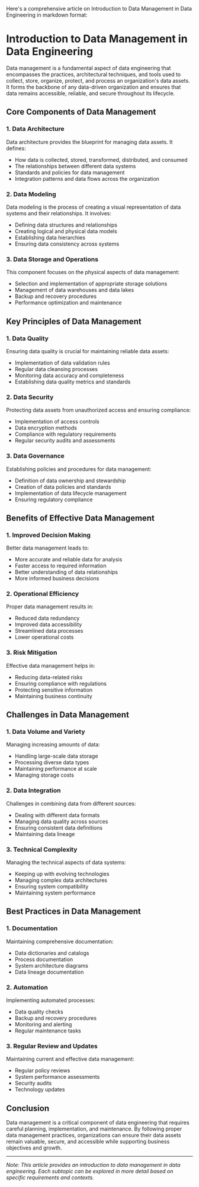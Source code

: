 Here's a comprehensive article on Introduction to Data Management in Data Engineering in markdown format:

# Introduction to Data Management in Data Engineering

Data management is a fundamental aspect of data engineering that encompasses the practices, architectural techniques, and tools used to collect, store, organize, protect, and process an organization's data assets. It forms the backbone of any data-driven organization and ensures that data remains accessible, reliable, and secure throughout its lifecycle.

## Core Components of Data Management

### 1. Data Architecture
Data architecture provides the blueprint for managing data assets. It defines:
- How data is collected, stored, transformed, distributed, and consumed
- The relationships between different data systems
- Standards and policies for data management
- Integration patterns and data flows across the organization

### 2. Data Modeling
Data modeling is the process of creating a visual representation of data systems and their relationships. It involves:
- Defining data structures and relationships
- Creating logical and physical data models
- Establishing data hierarchies
- Ensuring data consistency across systems

### 3. Data Storage and Operations
This component focuses on the physical aspects of data management:
- Selection and implementation of appropriate storage solutions
- Management of data warehouses and data lakes
- Backup and recovery procedures
- Performance optimization and maintenance

## Key Principles of Data Management

### 1. Data Quality
Ensuring data quality is crucial for maintaining reliable data assets:
- Implementation of data validation rules
- Regular data cleansing processes
- Monitoring data accuracy and completeness
- Establishing data quality metrics and standards

### 2. Data Security
Protecting data assets from unauthorized access and ensuring compliance:
- Implementation of access controls
- Data encryption methods
- Compliance with regulatory requirements
- Regular security audits and assessments

### 3. Data Governance
Establishing policies and procedures for data management:
- Definition of data ownership and stewardship
- Creation of data policies and standards
- Implementation of data lifecycle management
- Ensuring regulatory compliance

## Benefits of Effective Data Management

### 1. Improved Decision Making
Better data management leads to:
- More accurate and reliable data for analysis
- Faster access to required information
- Better understanding of data relationships
- More informed business decisions

### 2. Operational Efficiency
Proper data management results in:
- Reduced data redundancy
- Improved data accessibility
- Streamlined data processes
- Lower operational costs

### 3. Risk Mitigation
Effective data management helps in:
- Reducing data-related risks
- Ensuring compliance with regulations
- Protecting sensitive information
- Maintaining business continuity

## Challenges in Data Management

### 1. Data Volume and Variety
Managing increasing amounts of data:
- Handling large-scale data storage
- Processing diverse data types
- Maintaining performance at scale
- Managing storage costs

### 2. Data Integration
Challenges in combining data from different sources:
- Dealing with different data formats
- Managing data quality across sources
- Ensuring consistent data definitions
- Maintaining data lineage

### 3. Technical Complexity
Managing the technical aspects of data systems:
- Keeping up with evolving technologies
- Managing complex data architectures
- Ensuring system compatibility
- Maintaining system performance

## Best Practices in Data Management

### 1. Documentation
Maintaining comprehensive documentation:
- Data dictionaries and catalogs
- Process documentation
- System architecture diagrams
- Data lineage documentation

### 2. Automation
Implementing automated processes:
- Data quality checks
- Backup and recovery procedures
- Monitoring and alerting
- Regular maintenance tasks

### 3. Regular Review and Updates
Maintaining current and effective data management:
- Regular policy reviews
- System performance assessments
- Security audits
- Technology updates

## Conclusion

Data management is a critical component of data engineering that requires careful planning, implementation, and maintenance. By following proper data management practices, organizations can ensure their data assets remain valuable, secure, and accessible while supporting business objectives and growth.

---

*Note: This article provides an introduction to data management in data engineering. Each subtopic can be explored in more detail based on specific requirements and contexts.*